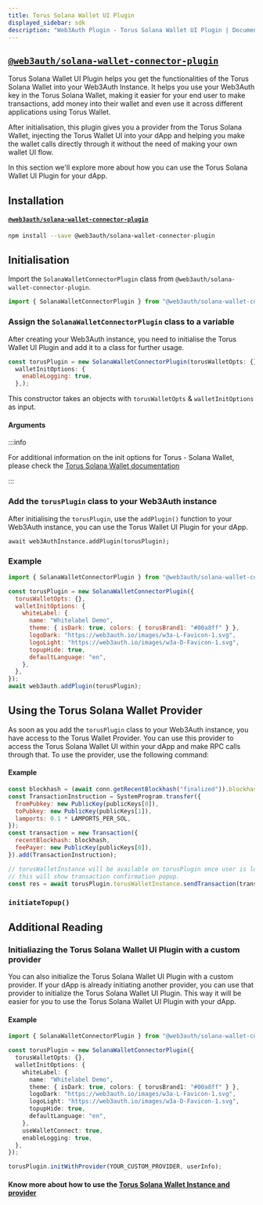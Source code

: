```yaml
---
title: Torus Solana Wallet UI Plugin
displayed_sidebar: sdk
description: "Web3Auth Plugin - Torus Solana Wallet UI Plugin | Documentation - Web3Auth"
---
```



## [`@web3auth/solana-wallet-connector-plugin`](https://npmjs.com/package/@web3auth/solana-wallet-connector-plugin)

Torus Solana Wallet UI Plugin helps you get the functionalities of the Torus Solana Wallet into your Web3Auth Instance. It helps you use your Web3Auth
key in the Torus Solana Wallet, making it easier for your end user to make transactions, add money into their wallet and even use it across different
applications using Torus Wallet.

After initialisation, this plugin gives you a provider from the Torus Solana Wallet, injecting the Torus Wallet UI into your dApp and helping you make
the wallet calls directly through it without the need of making your own wallet UI flow.

In this section we'll explore more about how you can use the Torus Solana Wallet UI Plugin for your dApp.

## Installation

#### [`@web3auth/solana-wallet-connector-plugin`](https://www.npmjs.com/package/@web3auth/solana-wallet-connector-plugin)

```bash npm2yarn
npm install --save @web3auth/solana-wallet-connector-plugin
```

## Initialisation

Import the `SolanaWalletConnectorPlugin` class from `@web3auth/solana-wallet-connector-plugin`.

```javascript
import { SolanaWalletConnectorPlugin } from "@web3auth/solana-wallet-connector-plugin";
```

### Assign the `SolanaWalletConnectorPlugin` class to a variable

After creating your Web3Auth instance, you need to initialise the Torus Wallet UI Plugin and add it to a class for further usage.

```javascript
const torusPlugin = new SolanaWalletConnectorPlugin(torusWalletOpts: {},
  walletInitOptions: {
    enableLogging: true,
  },);
```

This constructor takes an objects with `torusWalletOpts` & `walletInitOptions` as input.

#### Arguments

<PluginConfig />
<PluginWhitelabelConfig />

:::info

For additional information on the init options for Torus - Solana Wallet, please check the
[Torus Solana Wallet documentation](https://docs.tor.us/solana-wallet/api-reference/class#init)

:::

### Add the `torusPlugin` class to your Web3Auth instance

After initialising the `torusPlugin`, use the `addPlugin()` function to your Web3Auth instance, you can use the Torus Wallet UI Plugin for your dApp.

```
await web3AuthInstance.addPlugin(torusPlugin);
```

### Example

```javascript
import { SolanaWalletConnectorPlugin } from "@web3auth/solana-wallet-connector-plugin";

const torusPlugin = new SolanaWalletConnectorPlugin({
  torusWalletOpts: {},
  walletInitOptions: {
    whiteLabel: {
      name: "Whitelabel Demo",
      theme: { isDark: true, colors: { torusBrand1: "#00a8ff" } },
      logoDark: "https://web3auth.io/images/w3a-L-Favicon-1.svg",
      logoLight: "https://web3auth.io/images/w3a-D-Favicon-1.svg",
      topupHide: true,
      defaultLanguage: "en",
    },
  },
});
await web3auth.addPlugin(torusPlugin);
```

## Using the Torus Solana Wallet Provider

As soon as you add the `torusPlugin` class to your Web3Auth instance, you have access to the Torus Wallet Provider. You can use this provider to
access the Torus Solana Wallet UI within your dApp and make RPC calls through that. To use the provider, use the following command:

#### Example

```javascript
const blockhash = (await conn.getRecentBlockhash("finalized")).blockhash;
const TransactionInstruction = SystemProgram.transfer({
  fromPubkey: new PublicKey(publicKeys[0]),
  toPubkey: new PublicKey(publicKeys[1]),
  lamports: 0.1 * LAMPORTS_PER_SOL,
});
const transaction = new Transaction({
  recentBlockhash: blockhash,
  feePayer: new PublicKey(publicKeys[0]),
}).add(TransactionInstruction);

// torusWalletInstance will be available on torusPlugin once user is logged in.
// this will show transaction confirmation popup.
const res = await torusPlugin.torusWalletInstance.sendTransaction(transaction);
```

### `initiateTopup()`

<SolanaInitiateTopUp />

## Additional Reading

### Initialiazing the Torus Solana Wallet UI Plugin with a custom provider

You can also initialize the Torus Solana Wallet UI Plugin with a custom provider. If your dApp is already initiating another provider, you can use
that provider to initialize the Torus Solana Wallet UI Plugin. This way it will be easier for you to use the Torus Solana Wallet UI Plugin with your
dApp.

#### Example

```ts
import { SolanaWalletConnectorPlugin } from "@web3auth/solana-wallet-connector-plugin";

const torusPlugin = new SolanaWalletConnectorPlugin({
  torusWalletOpts: {},
  walletInitOptions: {
    whiteLabel: {
      name: "Whitelabel Demo",
      theme: { isDark: true, colors: { torusBrand1: "#00a8ff" } },
      logoDark: "https://web3auth.io/images/w3a-L-Favicon-1.svg",
      logoLight: "https://web3auth.io/images/w3a-D-Favicon-1.svg",
      topupHide: true,
      defaultLanguage: "en",
    },
    useWalletConnect: true,
    enableLogging: true,
  },
});

torusPlugin.initWithProvider(YOUR_CUSTOM_PROVIDER, userInfo);
```

#### Know more about how to use the [Torus Solana Wallet Instance and provider](https://docs.tor.us/solana-wallet/api-reference/solana/send-transaction)
